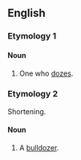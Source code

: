 ==English==

===Etymology 1===
{{suffix|en|doze|er}}

====Noun====
{{en-noun}}

# One who [[doze]]s.

===Etymology 2===
Shortening.

====Noun====
{{en-noun}}

# {{lb|en|informal}} A [[bulldozer]].